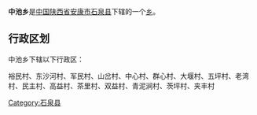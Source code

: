 {{中国乡级行政区
|行政区全称 = 中池乡
|景观照片文件名 = 
|景观照片描述 = 
|汉语拼音 =
|其他语言 = 
|其他语言名称 = 
|位置图文件名 = 
|位置图描述 = 
|自定义图片=
|上级行政区 = [[陕西省|陕西省]][[安康市|安康市]][[石泉县|石泉县]]
|行政区类别 = [[乡级行政区|乡]]
|行政区划代码 = 
|行政区划 = 
|村委会 = 
|居委会 = 
|建置时间 = 
|领导职位 = 
|领导名称 = 
|政府驻地 = 
|毗邻 = 
|地理坐标 = 
|总面积 = 
|总人口 = 
|户籍人口 = 
|户籍人口年份 = 
|常住人口 = 
|常住人口年份 = 
|人口密度 = 
|GDP = 
|邮政编码 = 
|电话区号 = 
|官方网站 = 
|网站名称 = 
}}
'''中池乡'''是[[中华人民共和国|中国]][[陕西省|陕西省]][[安康市|安康市]][[石泉县|石泉县]]下辖的一个[[乡级行政区|乡]]。

== 行政区划 ==
中池乡下辖以下行政区：

裕民村、东沙河村、军民村、山岔村、中心村、群心村、大堰村、五坪村、老湾村、民主村、高益村、茶里村、双益村、青泥涧村、茨坪村、夹丰村

{{陕西小作品}}
{{石泉县行政区划}}

[[Category:石泉县|Category:石泉县]]